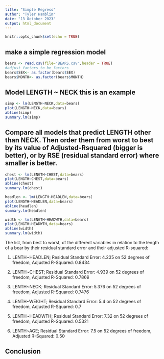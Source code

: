 ```yaml
---
title: "Simple Regress"
author: "Tyler Hamblin"
date: "13 October 2023"
output: html_document
---
```


```r
knitr::opts_chunk$set(echo = TRUE)
```

## make a simple regression model

```r
bears <- read.csv(file="BEARS.csv",header = TRUE)
#adjust factors to be factors
bears$SEX<- as.factor(bears$SEX)
bears$MONTH<- as.factor(bears$MONTH)
```

## Model LENGTH ~ NECK  this is an example  

```r
simp <- lm(LENGTH~NECK,data=bears)
plot(LENGTH~NECK,data=bears)
abline(simp)
summary.lm(simp)
```


## Compare all models that predict LENGTH other than NECK. Then order them from worst to best by its value of Adjusted-Rsquared (bigger is better), or by RSE (residual standard error) where smaller is better. 

```r
chest <- lm(LENGTH~CHEST,data=bears)
plot(LENGTH~CHEST,data=bears)
abline(chest)
summary.lm(chest)
```



```r
headlen <- lm(LENGTH~HEADLEN,data=bears)
plot(LENGTH~HEADLEN,data=bears)
abline(headlen)
summary.lm(headlen)
```



```r
width <- lm(LENGTH~HEADWTH,data=bears)
plot(LENGTH~HEADWTH,data=bears)
abline(width)
summary.lm(width)
```



The list, from best to worst, of the different variables in relation to the length of a bear by their residual standard error and their adjusted R-squared:



1. LENTH~HEADLEN; Residual Standard Error: 4.235 on 52 degrees of freedom, Adjusted R-Squared: 0.8434

2. LENTH~CHEST; Residual Standard Error: 4.939 on 52 degrees of freedom, Adjusted R-Squared: 0.7869

3. LENTH~NECK; Residual Standard Error: 5.376 on 52 degrees of freedom, Adjusted R-Squared: 0.7476

4. LENTH~WEIGHT; Residual Standard Error: 5.4 on 52 degrees of freedom, Adjusted R-Squared: 0.7

5. LENTH~HEADWTH; Residual Standard Error: 7.32 on 52 degrees of freedom, Adjusted R-Squared: 0.5321

6. LENTH~AGE; Residual Standard Error: 7.5 on 52 degrees of freedom, Adjusted R-Squared: 0.50


## Conclusion



